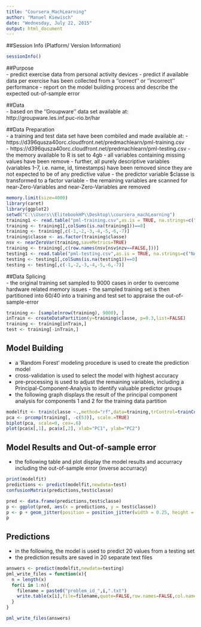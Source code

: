 ```yaml
---
title: "Coursera_MachLearning"
author: "Manuel Kiewisch"
date: "Wednesday, July 22, 2015"
output: html_document
---
```


##Session Info (Platform/ Version Information)
```r
sessionInfo()
```

##Purpose  
- predict exercise data from personal activity devices
- predict if available data per exercise has been collected from a ''correct'' or ''incorrect'' performance
- report on the model building process and describe the expected out-of-sample error  

##Data  
- based on the ''Groupware'' data set available at: http://groupware.les.inf.puc-rio.br/har  

##Data Preparation  
- a training and test data set have been combiled and made available at: 
- https://d396qusza40orc.cloudfront.net/predmachlearn/pml-training.csv  
- https://d396qusza40orc.cloudfront.net/predmachlearn/pml-testing.csv
- the memory available to R is set to 4gb
- all variables containing missing values have been remove 
- further, all purely descriptive variables (variables 1--7, i.e. name, id, timestamps) have been removed since they are not expected to be of any predictive value
- the predictor variable $classe is transformed to a factor variable
- the remaining variables are scanned for near-Zero-Variables and near-Zero-Variables are removed  

```r
memory.limit(size=4000)
library(caret)
library(ggplot2)
setwd("C:\\Users\\ElitebookHP\\Desktop\\coursera_machLearning")
training1 <- read.table("pml-training.csv",as.is = TRUE, na.strings=c("NA", "-", "?","","#DIV/0!"),sep = ",",header = TRUE)
training <- training1[,colSums(is.na(training1))==0]
training <- training[,c(-1,-2,-3,-4,-5,-6,-7)]
training$classe <- as.factor(training$classe)
nsv <- nearZeroVar(training,saveMetrics=TRUE)
training <- training[,c(row.names(nsv[nsv$nzv==FALSE,]))]
testing1 <- read.table("pml-testing.csv",as.is = TRUE, na.strings=c("NA", "-", "?","","#DIV/0!"),sep = ",",header = TRUE)
testing <- testing1[,colSums(is.na(testing1))==0]
testing <- testing[,c(-1,-2,-3,-4,-5,-6,-7)]
```
  
##Data Splicing  
- the original training set sampled to 9000 cases in order to overcome hardware related memory issues
- the sampled training set is then partitioned into 60/40 into a training and test set to appraise the out-of-sample-error  
```r
training <- [sample(nrow(training), 9000), ]
inTrain <- createDataPartition(y=training$classe, p=0.3,list=FALSE)
training <- training[inTrain,]
test <- training[-inTrain,]
```

## Model Building  
- a 'Random Forest' modeling procedure is used to create the prediction model  
- cross-validation is used to select the model with highest accuracy  
- pre-processing is used to adjust the remaining variables, including a Principal-Component-Analysis to identify valuable predictor groups
- the following graph displays the result of the principal component analysis for components 1 and 2 for the training data partition  
```r
modelfit <- train(classe ~.,method="rf",data=training,trControl=trainControl(method="cv"),preProcess=c("center","scale","pca"),prox=TRUE)
pca <- prcomp(training[, -c(53)], scale.=TRUE)
biplot(pca, scale=0, cex=.6)
plot(pca$x[,1], pca$x[,2], xlab="PC1", ylab="PC2")
```

## Model Results and Out-of-sample error  
- the following table and plot display the model results and accurracy including the out-of-sample error (inverse accurracy)  
```r
print(modelfit)
predictions <- predict(modelfit,newdata=test)
confusionMatrix(predictions,test$classe)

pred <- data.frame(predictions,test$classe)
p <- ggplot(pred, aes(x = predictions, y = test$classe))
p <- p + geom_jitter(position = position_jitter(width = 0.25, height = 0.25))
p
```

## Predictions  
- in the following, the model is used to predict 20 values from a testing set  
- the prediction results are saved in 20 separate text files  
```r
answers <- predict(modelfit,newdata=testing)
pml_write_files = function(x){
  n = length(x)
  for(i in 1:n){
    filename = paste0("problem_id_",i,".txt")
    write.table(x[i],file=filename,quote=FALSE,row.names=FALSE,col.names=FALSE)
  }
}

pml_write_files(answers)
```
